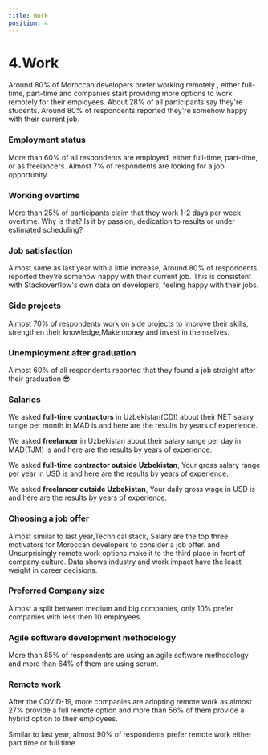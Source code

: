 ```yaml
---
title: Work
position: 4
---
```


# 4.Work

Around 80% of Moroccan developers prefer working remotely , either full-time, part-time and companies start providing more options to work remotely for their employees. About 28% of all participants say they're students. Around 80% of respondents reported they're somehow happy with their current job.

### Employment status

More than 60% of all respondents are employed, either full-time, part-time, or as freelancers. Almost 7% of respondents are looking for a job opportunity.

<Chart id="work-q-0" title={false} />

### Working overtime

More than 25% of participants claim that they work 1-2 days per week overtime. Why is that? Is it by passion, dedication to results or under estimated scheduling?

<Chart id="work-q-1" title={false} />

### Job satisfaction

Almost same as last year with a little increase, Around 80% of respondents reported they're somehow happy with their current job. This is consistent with Stackoverflow's own data on developers, feeling happy with their jobs.

<Tabs>
  <TabItem title="2022">
    <Chart id="work-q-2" year={2022} />
  </TabItem>
  <TabItem title="2021">
    <Chart id="work-q-2" year={2021} />
  </TabItem>
  <TabItem title="2020">
    <Chart id="work-q-2" year={2020} />
  </TabItem>
</Tabs>

### Side projects

Almost 70% of respondents work on side projects to improve their skills, strengthen their knowledge,Make money and invest in themselves.

<Chart id="work-q-3" title={false} />

### Unemployment after graduation

Almost 60% of all respondents reported that they found a job straight after their graduation 😎

<Chart id="work-q-4" title={false} />

### Salaries

We asked **full-time contractors** in Uzbekistan(CDI) about their NET salary range per month in MAD is and here are the results by years of experience.

<Tabs>
  <TabItem title="1<">
    <Chart
      id="work-q-5"
      title={false}
      condition={[
        {
          question_id: "profile-q-5",
          values: ["1"],
        },
      ]}
    />
  </TabItem>
  <TabItem title="1 - 2">
    <Chart
      id="work-q-5"
      title={false}
      condition={[
        {
          question_id: "profile-q-5",
          values: ["2"],
        },
      ]}
    />
  </TabItem>
  <TabItem title="3 - 4">
    <Chart
      id="work-q-5"
      title={false}
      condition={[
        {
          question_id: "profile-q-5",
          values: ["3"],
        },
      ]}
    />
  </TabItem>
  <TabItem title="5 - 6 ">
    <Chart
      id="work-q-5"
      title={false}
      condition={[
        {
          question_id: "profile-q-5",
          values: ["4"],
        },
      ]}
    />
  </TabItem>
  <TabItem title="7 - 10 ">
    <Chart
      id="work-q-5"
      title={false}
      condition={[
        {
          question_id: "profile-q-5",
          values: ["5"],
        },
      ]}
    />
  </TabItem>
  <TabItem title="10+ ">
    <Chart
      id="work-q-5"
      title={false}
      condition={[
        {
          question_id: "profile-q-5",
          values: ["6", "7"],
        },
      ]}
    />
  </TabItem>
</Tabs>

We asked **freelancer** in Uzbekistan about their salary range per day in MAD(TJM) is and here are the results by years of experience.

<Tabs>
  <TabItem title="1<">
    <Chart
      id="work-q-6"
      title={false}
      condition={[
        {
          question_id: "profile-q-5",
          values: ["1"],
        },
        {
          question_id: "work-q-0",
          values: ["2"],
        },
      ]}
    />
  </TabItem>
  <TabItem title="1 - 2">
    <Chart
      id="work-q-6"
      title={false}
      condition={[
        {
          question_id: "profile-q-5",
          values: ["2"],
        },
        {
          question_id: "work-q-0",
          values: ["2"],
        },
      ]}
    />
  </TabItem>
  <TabItem title="3 - 4">
    <Chart
      id="work-q-6"
      title={false}
      condition={[
        {
          question_id: "profile-q-5",
          values: ["3"],
        },
        {
          question_id: "work-q-0",
          values: ["2"],
        },
      ]}
    />
  </TabItem>
  <TabItem title="5 - 6 ">
    <Chart
      id="work-q-6"
      title={false}
      condition={[
        {
          question_id: "profile-q-5",
          values: ["4"],
        },
        {
          question_id: "work-q-0",
          values: ["2"],
        },
      ]}
    />
  </TabItem>
  <TabItem title="7 - 10 ">
    <Chart
      id="work-q-6"
      title={false}
      condition={[
        {
          question_id: "profile-q-5",
          values: ["5"],
        },
        {
          question_id: "work-q-0",
          values: ["2"],
        },
      ]}
    />
  </TabItem>
  <TabItem title="10+ ">
    <Chart
      id="work-q-6"
      title={false}
      condition={[
        {
          question_id: "profile-q-5",
          values: ["6", "7"],
        },
        {
          question_id: "work-q-0",
          values: ["2"],
        },
      ]}
    />
  </TabItem>
</Tabs>

We asked **full-time contractor outside Uzbekistan**, Your gross salary range per year in USD is and here are the results by years of experience.

<Tabs>
  <TabItem title="1<">
    <Chart
      id="work-q-7"
      title={false}
      condition={[
        {
          question_id: "profile-q-5",
          values: ["1"],
        },
      ]}
    />
  </TabItem>
  <TabItem title="1 - 2">
    <Chart
      id="work-q-7"
      title={false}
      condition={[
        {
          question_id: "profile-q-5",
          values: ["2"],
        },
      ]}
    />
  </TabItem>
  <TabItem title="3 - 4">
    <Chart
      id="work-q-7"
      title={false}
      condition={[
        {
          question_id: "profile-q-5",
          values: ["3"],
        },
      ]}
    />
  </TabItem>
  <TabItem title="5 - 6 ">
    <Chart
      id="work-q-7"
      title={false}
      condition={[
        {
          question_id: "profile-q-5",
          values: ["4"],
        },
      ]}
    />
  </TabItem>
  <TabItem title="7 - 10 ">
    <Chart
      id="work-q-7"
      title={false}
      condition={[
        {
          question_id: "profile-q-5",
          values: ["5"],
        },
      ]}
    />
  </TabItem>
  <TabItem title="10+ ">
    <Chart
      id="work-q-7"
      title={false}
      condition={[
        {
          question_id: "profile-q-5",
          values: ["6", "7"],
        },
      ]}
    />
  </TabItem>
</Tabs>

We asked **freelancer outside Uzbekistan**, Your daily gross wage in USD is and here are the results by years of experience.

<Tabs>
  <TabItem title="1<">
    <Chart
      id="work-q-8"
      title={false}
      condition={[
        {
          question_id: "profile-q-5",
          values: ["1"],
        },
        {
          question_id: "work-q-0",
          values: ["2"],
        },
      ]}
    />
  </TabItem>
  <TabItem title="1 - 2">
    <Chart
      id="work-q-8"
      title={false}
      condition={[
        {
          question_id: "profile-q-5",
          values: ["2"],
        },
        {
          question_id: "work-q-0",
          values: ["2"],
        },
      ]}
    />
  </TabItem>
  <TabItem title="3 - 4">
    <Chart
      id="work-q-8"
      title={false}
      condition={[
        {
          question_id: "profile-q-5",
          values: ["3"],
        },
        {
          question_id: "work-q-0",
          values: ["2"],
        },
      ]}
    />
  </TabItem>
  <TabItem title="5 - 6 ">
    <Chart
      id="work-q-8"
      title={false}
      condition={[
        {
          question_id: "profile-q-5",
          values: ["4"],
        },
        {
          question_id: "work-q-0",
          values: ["2"],
        },
      ]}
    />
  </TabItem>
  <TabItem title="7 - 10 ">
    <Chart
      id="work-q-8"
      title={false}
      condition={[
        {
          question_id: "profile-q-5",
          values: ["5"],
        },
        {
          question_id: "work-q-0",
          values: ["2"],
        },
      ]}
    />
  </TabItem>
  <TabItem title="10+ ">
    <Chart
      id="work-q-8"
      title={false}
      condition={[
        {
          question_id: "profile-q-5",
          values: ["6", "7"],
        },
        {
          question_id: "work-q-0",
          values: ["2"],
        },
      ]}
    />
  </TabItem>
</Tabs>

### Choosing a job offer

Almost similar to last year,Technical stack, Salary are the top three motivators for Moroccan developers to consider a job offer.
and Unsurprisingly remote work options make it to the third place in front of company culture. Data shows industry and work impact have the least weight in career decisions.

<Tabs>
  <TabItem title="2022">
    <Chart id="work-q-9" year={2022} />
  </TabItem>
  <TabItem title="2021">
    <Chart id="work-q-9" year={2021} />
  </TabItem>
  <TabItem title="2020">
    <Chart id="work-q-9" year={2020} />
  </TabItem>
</Tabs>

### Preferred Company size

Almost a split between medium and big companies, only 10% prefer companies with less then 10 employees.

<Chart id="work-q-10" title={false} />

### Agile software development methodology

More than 85% of respondents are using an agile software methodology and more than 64% of them are using scrum.

<Chart id="work-q-11" title={false} />

### Remote work

After the COVID-19, more companies are adopting remote work as almost 27% provide a full remote option and more than 56% of them provide a hybrid option to their employees.

<Tabs>
  <TabItem title="2022">
    <Chart id="work-q-12" year={2022} title={false} />
  </TabItem>
  <TabItem title="2021">
    <Chart id="work-q-12" year={2021} title={false} />
  </TabItem>
</Tabs>

Similar to last year, almost 90% of respondents prefer remote work either part time or full time

<Tabs>
  <TabItem title="2022">
    <Chart id="work-q-13" year={2022} title={false} />
  </TabItem>
  <TabItem title="2021">
    <Chart id="work-q-13" year={2021} title={false} />
  </TabItem>
</Tabs>
